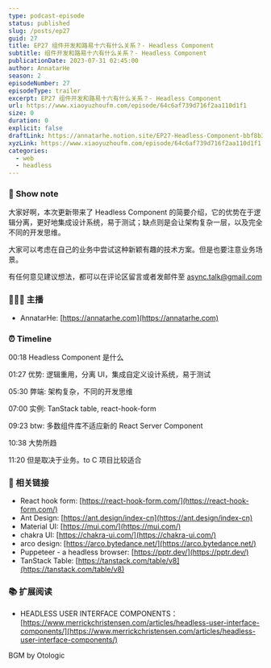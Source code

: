 ```yaml
---
type: podcast-episode
status: published
slug: /posts/ep27
guid: 27
title: EP27 组件开发和路易十六有什么关系？- Headless Component
subtitle: 组件开发和路易十六有什么关系？- Headless Component
publicationDate: 2023-07-31 02:45:00
author: AnnatarHe
season: 2
episodeNumber: 27
episodeType: trailer
excerpt: EP27 组件开发和路易十六有什么关系？- Headless Component
url: https://www.xiaoyuzhoufm.com/episode/64c6af739d716f2aa110d1f1
size: 0
duration: 0
explicit: false
draftLink: https://annatarhe.notion.site/EP27-Headless-Component-bbf8b3ed2f8f42e19f5954aa77e81ab5?pvs=4
xyzLink: https://www.xiaoyuzhoufm.com/episode/64c6af739d716f2aa110d1f1
categories:
  - web
  - headless
---
```


### 📕 Show note

大家好啊，本次更新带来了 Headless Component 的简要介绍，它的优势在于逻辑分离，更好地集成设计系统，易于测试；缺点则是会让架构复杂一层，以及完全不同的开发思维。

大家可以考虑在自己的业务中尝试这种新颖有趣的技术方案。但是也要注意业务场景。

有任何意见建议想法，都可以在评论区留言或者发邮件至 [async.talk@gmail.com](mailto:async.talk@gmail.com)

### 👨‍👨‍👦 主播

- AnnatarHe: [https://annatarhe.com](https://annatarhe.com)

### ⏰ Timeline

00:18 Headless Component 是什么

01:27 优势: 逻辑重用，分离 UI，集成自定义设计系统，易于测试

05:30 弊端: 架构复杂，不同的开发思维

07:00 实例: TanStack table, react-hook-form

09:23 btw: 多数组件库不适应新的 React Server Component

10:38 大势所趋

11:20 但是取决于业务。to C 项目比较适合

### 🔗 相关链接

- React hook form: [https://react-hook-form.com/](https://react-hook-form.com/)
- Ant Design: [https://ant.design/index-cn](https://ant.design/index-cn)
- Material UI: [https://mui.com/](https://mui.com/)
- chakra UI: [https://chakra-ui.com/](https://chakra-ui.com/)
- arco design: [https://arco.bytedance.net/](https://arco.bytedance.net/)
- Puppeteer - a headless browser: [https://pptr.dev/](https://pptr.dev/)
- TanStack Table: [https://tanstack.com/table/v8](https://tanstack.com/table/v8)

### 📚 扩展阅读

- HEADLESS USER INTERFACE COMPONENTS： [https://www.merrickchristensen.com/articles/headless-user-interface-components/](https://www.merrickchristensen.com/articles/headless-user-interface-components/)


BGM by Otologic